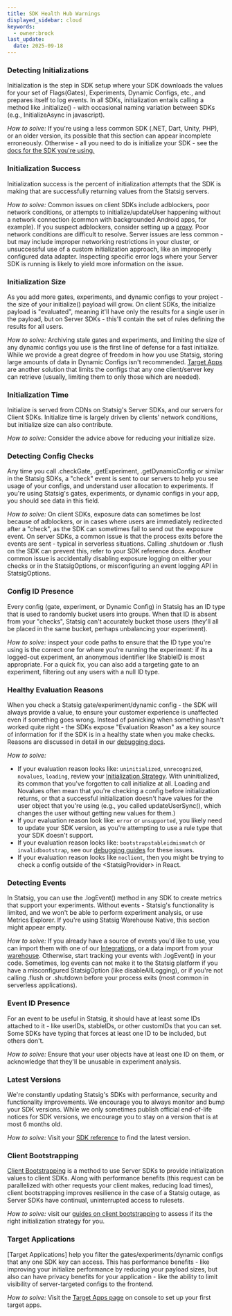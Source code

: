 ```yaml
---
title: SDK Health Hub Warnings
displayed_sidebar: cloud
keywords:
  - owner:brock
last_update:
  date: 2025-09-18
---
```


### Detecting Initializations

Initialization is the step in SDK setup where your SDK downloads the values for your set of Flags(Gates), Experiments, Dynamic Configs, etc., and prepares itself to log events. In all SDKs, initialization entails calling a method like .initialize() - with occasional naming variation between SDKs (e.g., InitializeAsync in javascript). 

*How to solve:* If you're using a less common SDK (.NET, Dart, Unity, PHP), or an older version, its possible that this section can appear incomplete erroneously. Otherwise - all you need to do is initialize your SDK - see the [docs for the SDK you're using.](/sdks/getting-started)

### Initialization Success

Initialization success is the percent of initialization attempts that the SDK is making that are successfully returning values from the Statsig servers. 

*How to solve:* Common issues on client SDKs include adblockers, poor network conditions, or attempts to initialize/updateUser happening without a network connection (common with backgrounded Android apps, for example). If you suspect adblockers, consider setting up a [proxy](/custom_proxy/). Poor network conditions are difficult to resolve. Server issues are less common - but may include improper networking restrictions in your cluster, or unsuccessful use of a custom initialization approach, like an improperly configured data adapter. Inspecting specific error logs where your Server SDK is running is likely to yield more information on the issue.

### Initialization Size

As you add more gates, experiments, and dynamic configs to your project - the size of your initialize() payload will grow. On client SDKs, the initialize payload is "evaluated", meaning it'll have only the results for a single user in the payload, but on Server SDKs - this'll contain the set of rules defining the results for all users.

*How to solve:* Archiving stale gates and experiments, and limiting the size of any dynamic configs you use is the first line of defense for a fast initialize. While we provide a great degree of freedom in how you use Statsig, storing large amounts of data in Dynamic Configs isn't recommended. [Target Apps](/sdk-keys/target-apps/) are another solution that limits the configs that any one client/server key can retrieve (usually, limiting them to only those which are needed). 

### Initialization Time

Initialize is served from CDNs on Statsig's Server SDKs, and our servers for Client SDKs. Initialize time is largely driven by clients' network conditions, but initialize size can also contribute.

*How to solve:* Consider the advice above for reducing your initialize size.

### Detecting Config Checks

Any time you call .checkGate, .getExperiment, .getDynamicConfig or similar in the Statsig SDKs, a "check" event is sent to our servers to help you see usage of your configs, and understand user allocation to experiments. If you're using Statsig's gates, experiments, or dynamic configs in your app, you should see data in this field.

*How to solve:* On client SDKs, exposure data can sometimes be lost because of adblockers, or in cases where users are immediately redirected after a "check", as the SDK can sometimes fail to send out the exposure event. On server SDKs, a common issue is that the process exits before the events are sent - typical in serverless situations. Calling .shutdown or .flush on the SDK can prevent this, refer to your SDK reference docs. Another common issue is accidentally disabling exposure logging on either your checks or in the StatsigOptions, or misconfiguring an event logging API in StatsigOptions. 

### Config ID Presence

Every config (gate, experiment, or Dynamic Config) in Statsig has an ID type that is used to randomly bucket users into groups. When that ID is absent from your "checks", Statsig can't accurately bucket those users (they'll all be placed in the same bucket, perhaps unbalancing your experiment).

*How to solve:* inspect your code paths to ensure that the ID type you're using is the correct one for where you're running the experiment: if its a logged-out experiment, an anonymous identifier like StableID is most appropriate. For a quick fix, you can also add a targeting gate to an experiment, filtering out any users with a null ID type. 

### Healthy Evaluation Reasons

When you check a Statsig gate/experiment/dynamic config - the SDK will always provide a value, to ensure your customer experience is unaffected even if something goes wrong. Instead of panicking when something hasn't worked quite right - the SDKs expose "Evaluation Reason" as a key source of information for if the SDK is in a healthy state when you make checks. Reasons are discussed in detail in our [debugging docs](/sdk/debugging#evaluation-reason).

*How to solve:* 
 - If your evaluation reason looks like: `uninitialized`,  `unrecognized`,  `novalues`, `loading`, review your [Initialization Strategy](/client/concepts/initialize). With uninitialized, its common that you've forgotten to call initialize at all. Loading and Novalues often mean that you're checking a config before initialization returns, or that a successful initialization doesn't have values for the user object that you're using (e.g., you called updateUserSync(), which changes the user without getting new values for them.)
 - If your evaluation reason look like: `error` or `unsupported`, you likely need to update your SDK version, as you're attempting to use a rule type that your SDK doesn't support.
 - If your evaluation reason looks like: `bootstrapstableidmismatch` or `invalidbootstrap`, see our [debugging guides](/sdk/debugging#faqs) for these issues.
 - If your evaluation reason looks like `noclient`, then you might be trying to check a config outside of the \<StatsigProvider\> in React.

### Detecting Events

In Statsig, you can use the .logEvent() method in any SDK to create metrics that support your experiments. Without events - Statsig's functionality is limited, and we won't be able to perform experiment analysis, or use Metrics Explorer. If you're using Statsig Warehouse Native, this section might appear empty.

*How to solve:* If you already have a source of events you'd like to use, you can import them with one of our [Integrations](/integrations/introduction), or a data import from your [warehouse](/data-warehouse-ingestion/introduction). Otherwise, start tracking your events with .logEvent() in your code. Sometimes, log events can not make it to the Statsig platform if you have a misconfigured StatsigOption (like disableAllLogging), or if you're not calling .flush or .shutdown before your process exits (most common in serverless applications).

### Event ID Presence

For an event to be useful in Statsig, it should have at least some IDs attached to it - like userIDs, stableIDs, or other customIDs that you can set. Some SDKs have typing that forces at least one ID to be included, but others don't.

*How to solve:* Ensure that your user objects have at least one ID on them, or acknowledge that they'll be unusable in experiment analysis.

### Latest Versions

We're constantly updating Statsig's SDKs with performance, security and functionality improvements. We encourage you to always monitor and bump your SDK versions. While we only sometimes publish official end-of-life notices for SDK versions, we encourage you to stay on a version that is at most 6 months old.

*How to solve:* Visit your [SDK reference](/sdks/getting-started) to find the latest version.

### Client Bootstrapping

[Client Bootstrapping](/client/concepts/initialize#2-bootstrap-initialization) is a method to use Server SDKs to provide initialization values to client SDKs. Along with performance benefits (this request can be parallelized with other requests your client makes, reducing load times), client bootstrapping improves resilience in the case of a Statsig outage, as Server SDKs have continual, uninterrupted access to rulesets. 

*How to solve:* visit our [guides on client bootstrapping](/client/concepts/initialize#2-bootstrap-initialization) to assess if its the right initialization strategy for you.

### Target Applications

[Target Applications] help you filter the gates/experiments/dynamic configs that any one SDK key can access. This has performance benefits - like improving your initialize performance by reducing your payload sizes, but also can have privacy benefits for your application - like the ability to limit visibility of server-targeted configs to the frontend.

*How to solve:* Visit the [Target Apps page](https://console.statsig.com/settings/apps) on console to set up your first target apps. 
